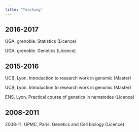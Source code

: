 ```yaml
---
title: "Teaching"
---
```



## 2016-2017 

UGA, grenoble. Statistics (Licence)

UGA, grenoble. Genetics (Licence)

## 2015-2016

UCB, Lyon. Introduction to research work in genomic (Master)

UCB, Lyon. Introduction to research work in genomic (Master)

ENS, Lyon. Practical course of genetics in nematodes (Licence)

## 2008-2011

2008-11. UPMC, Paris. Genetics and Cell biology (Licence)

